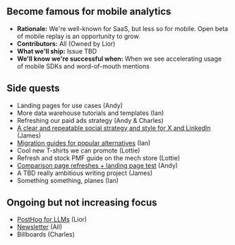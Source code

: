 ## Become famous for mobile analytics

- **Rationale:** We're well-known for SaaS, but less so for mobile. Open beta of mobile replay is an opportunity to grow. 
- **Contributors:** All (Owned by Lior)
- **What we'll ship:** Issue TBD
- **We'll know we're successful when:** When we see accelerating usage of mobile SDKs and word-of-mouth mentions

## Side quests

- Landing pages for use cases (Andy)
- More data warehouse tutorials and templates (Ian)
- Refreshing our paid ads strategy (Andy & Charles)
- [A clear and repeatable social strategy and style for X and LinkedIn](https://github.com/PostHog/meta/issues/218) (James)
- [Migration guides for popular alternatives](https://github.com/PostHog/meta/issues/221) (Ian)
- Cool new T-shirts we can promote (Lottie)
- Refresh and stock PMF guide on the mech store (Lottie)
- [Comparison page refreshes + landing page test](https://github.com/PostHog/meta/issues/220) (Andy)
- A TBD really ambitious writing project (James)
- Something something, planes (Ian)

## Ongoing but not increasing focus

- [PostHog for LLMs](https://github.com/PostHog/meta/issues/214) (Lior)
- [Newsletter](https://github.com/PostHog/meta/issues/219) (All)
- Billboards (Charles)